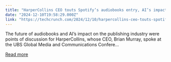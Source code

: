 ```yaml
---
title: "HarperCollins CEO touts Spotify’s audiobooks entry, AI’s impact on publishing"
date: "2024-12-10T19:58:29.000Z"
link: "https://techcrunch.com/2024/12/10/harpercollins-ceo-touts-spotifys-audiobooks-entry-ais-impact-on-publishing/"
---
```


The future of audiobooks and AI&#8217;s impact on the publishing industry were points of discussion for HarperCollins, whose CEO, Brian Murray, spoke at the UBS Global Media and Communications Confere...

[Read more](https://techcrunch.com/2024/12/10/harpercollins-ceo-touts-spotifys-audiobooks-entry-ais-impact-on-publishing/)
